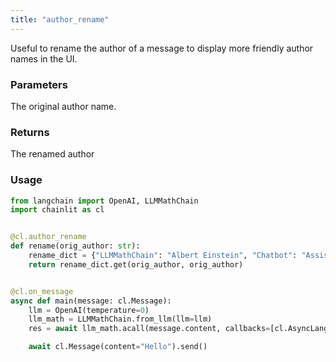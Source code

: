 ```yaml
---
title: "author_rename"
---
```


Useful to rename the author of a message to display more friendly author names in the UI.

### Parameters

<ParamField path="orig_author" type="str" required>
  The original author name.
</ParamField>

### Returns

<ResponseField name="author" type="str" required>
  The renamed author
</ResponseField>

### Usage

```python Code Example
from langchain import OpenAI, LLMMathChain
import chainlit as cl


@cl.author_rename
def rename(orig_author: str):
    rename_dict = {"LLMMathChain": "Albert Einstein", "Chatbot": "Assistant"}
    return rename_dict.get(orig_author, orig_author)


@cl.on_message
async def main(message: cl.Message):
    llm = OpenAI(temperature=0)
    llm_math = LLMMathChain.from_llm(llm=llm)
    res = await llm_math.acall(message.content, callbacks=[cl.AsyncLangchainCallbackHandler()])

    await cl.Message(content="Hello").send()
```
